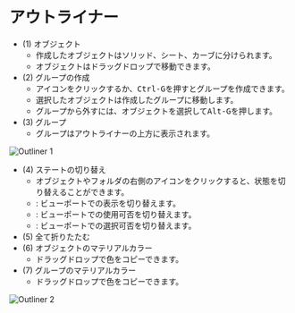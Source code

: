 
# アウトライナー

- (1) オブジェクト
    - 作成したオブジェクトはソリッド、シート、カーブに分けられます。
    - オブジェクトはドラッグドロップで移動できます。
- (2) グループの作成
    - アイコンをクリックするか、<kbd>Ctrl-G</kbd>を押すとグループを作成できます。
    - 選択したオブジェクトは作成したグループに移動します。
    - グループから外すには、オブジェクトを選択して<kbd>Alt-G</kbd>を押します。
- (3) グループ
    - グループはアウトライナーの上方に表示されます。

![Outliner 1](/img/outliner-1.png)

- (4) ステートの切り替え
    - オブジェクトやフォルダの右側のアイコンをクリックすると、状態を切り替えることができます。
    - <ButtonIcon type="button-outliner-hide" /> : ビューポートでの表示を切り替えます。
    - <ButtonIcon type="button-outliner-disable" /> : ビューポートでの使用可否を切り替えます。
    - <ButtonIcon type="button-outliner-disable" /> : ビューポートでの選択可否を切り替えます。
- (5) 全て折りたたむ
- (6) オブジェクトのマテリアルカラー
    - ドラッグドロップで色をコピーできます。
- (7) グループのマテリアルカラー
    - ドラッグドロップで色をコピーできます。

![Outliner 2](/img/outliner-2.png)


